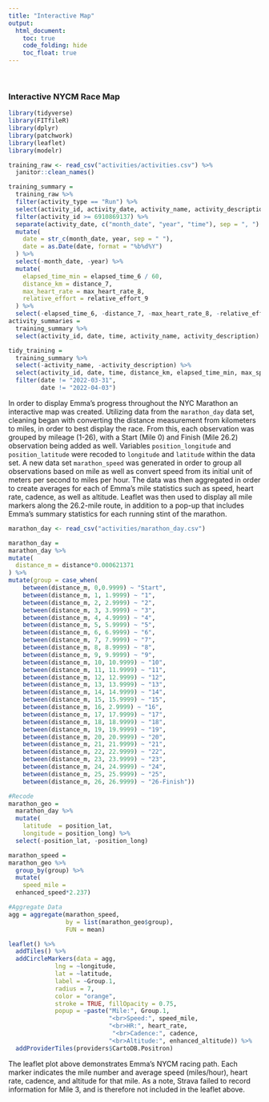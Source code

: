 ```yaml
---
title: "Interactive Map"
output: 
  html_document:
    toc: true
    code_folding: hide
    toc_float: true
---
```


<br/>  

### Interactive NYCM Race Map

```r
library(tidyverse)
library(FITfileR)
library(dplyr)
library(patchwork)
library(leaflet)
library(modelr)

training_raw <- read_csv("activities/activities.csv") %>% 
  janitor::clean_names()

training_summary = 
  training_raw %>% 
  filter(activity_type == "Run") %>%
  select(activity_id, activity_date, activity_name, activity_description, elapsed_time_6, distance_7, max_heart_rate_8, relative_effort_9, max_speed, average_speed, elevation_gain, elevation_loss, max_grade, average_grade, max_cadence, average_cadence, average_heart_rate, calories, weather_temperature, dewpoint, humidity, wind_speed) %>%
  filter(activity_id >= 6910869137) %>%
  separate(activity_date, c("month_date", "year", "time"), sep = ", ") %>%
  mutate(
    date = str_c(month_date, year, sep = " "),
    date = as.Date(date, format = "%b%d%Y")
  ) %>%
  select(-month_date, -year) %>%
  mutate(
    elapsed_time_min = elapsed_time_6 / 60,
    distance_km = distance_7,
    max_heart_rate = max_heart_rate_8,
    relative_effort = relative_effort_9
  ) %>%
  select(-elapsed_time_6, -distance_7, -max_heart_rate_8, -relative_effort_9)
activity_summaries =
  training_summary %>%
  select(activity_id, date, time, activity_name, activity_description)

tidy_training = 
  training_summary %>%
  select(-activity_name, -activity_description) %>%
  select(activity_id, date, time, distance_km, elapsed_time_min, max_speed, average_speed, max_heart_rate, average_heart_rate, relative_effort, everything()) %>% 
  filter(date != "2022-03-31", 
         date != "2022-04-03")
```

In order to display Emma’s progress throughout the NYC Marathon an interactive map was created. Utilizing data from the `marathon_day` data set, cleaning began with converting the distance measurement from kilometers to miles, in order to best display the race. From this, each observation was grouped by mileage (1-26), with a Start (Mile 0) and Finish (Mile 26.2) observation being added as well. Variables `position_longitude` and `position_latitude` were recoded to `longitude` and `latitude` within the data set. A new data set `marathon_speed` was generated in order to group all observations based on mile as well as convert speed from its initial unit of meters per second to miles per hour. The data was then aggregated in order to create averages for each of Emma’s mile statistics such as speed, heart rate, cadence, as well as altitude. Leaflet was then used to display all mile markers along the 26.2-mile route, in addition to a pop-up that includes Emma’s summary statistics for each running stint of the marathon. 

```r
marathon_day <- read_csv("activities/marathon_day.csv")

marathon_day =
marathon_day %>% 
mutate(
  distance_m = distance*0.000621371
) %>% 
mutate(group = case_when(
    between(distance_m, 0,0.9999) ~ "Start",
    between(distance_m, 1, 1.9999) ~ "1",
    between(distance_m, 2, 2.9999) ~ "2",
    between(distance_m, 3, 3.9999) ~ "3",
    between(distance_m, 4, 4.9999) ~ "4",
    between(distance_m, 5, 5.9999) ~ "5",
    between(distance_m, 6, 6.9999) ~ "6",
    between(distance_m, 7, 7.9999) ~ "7",
    between(distance_m, 8, 8.9999) ~ "8",
    between(distance_m, 9, 9.9999) ~ "9",
    between(distance_m, 10, 10.9999) ~ "10",
    between(distance_m, 11, 11.9999) ~ "11",
    between(distance_m, 12, 12.9999) ~ "12",
    between(distance_m, 13, 13.9999) ~ "13",
    between(distance_m, 14, 14.9999) ~ "14",
    between(distance_m, 15, 15.9999) ~ "15",
    between(distance_m, 16, 2.9999) ~ "16",
    between(distance_m, 17, 17.9999) ~ "17",
    between(distance_m, 18, 18.9999) ~ "18",
    between(distance_m, 19, 19.9999) ~ "19",
    between(distance_m, 20, 20.9999) ~ "20",
    between(distance_m, 21, 21.9999) ~ "21",
    between(distance_m, 22, 22.9999) ~ "22",
    between(distance_m, 23, 23.9999) ~ "23",
    between(distance_m, 24, 24.9999) ~ "24",
    between(distance_m, 25, 25.9999) ~ "25",
    between(distance_m, 26, 26.9999) ~ "26-Finish")) 

#Recode
marathon_geo =
  marathon_day %>% 
  mutate(
    latitude  = position_lat,
    longitude = position_long) %>% 
  select(-position_lat, -position_long)

marathon_speed =
marathon_geo %>% 
  group_by(group) %>% 
  mutate(
    speed_mile = 
  enhanced_speed*2.237)

#Aggregate Data
agg = aggregate(marathon_speed,
                by = list(marathon_geo$group),
                FUN = mean)

leaflet() %>% 
  addTiles() %>% 
  addCircleMarkers(data = agg,
             lng = ~longitude,
             lat = ~latitude,
             label = ~Group.1,
             radius = 7,
             color = "orange",
             stroke = TRUE, fillOpacity = 0.75,
             popup = ~paste("Mile:", Group.1,
                            "<br>Speed:", speed_mile,
                            "<br>HR:", heart_rate,
                             "<br>Cadence:", cadence,
                            "<br>Altitude:", enhanced_altitude)) %>% 
  addProviderTiles(providers$CartoDB.Positron)
```

The leaflet plot above demonstrates Emma's NYCM racing path. Each marker indicates the mile number and average speed (miles/hour), heart rate, cadence, and altitude for that mile. As a note, Strava failed to record information for Mile 3, and is therefore not included in the leaflet above. 
